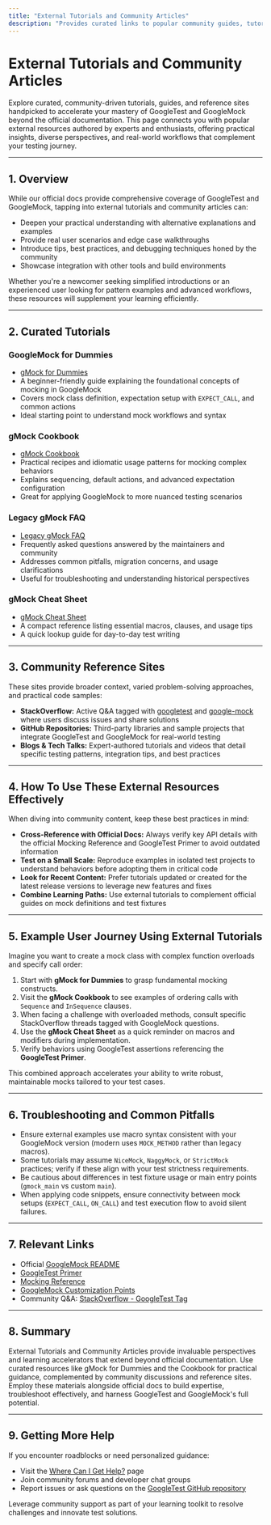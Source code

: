 ```yaml
---
title: "External Tutorials and Community Articles"
description: "Provides curated links to popular community guides, tutorials, and reference sites that can accelerate learning and adoption beyond the official docs."
---
```


# External Tutorials and Community Articles

Explore curated, community-driven tutorials, guides, and reference sites handpicked to accelerate your mastery of GoogleTest and GoogleMock beyond the official documentation. This page connects you with popular external resources authored by experts and enthusiasts, offering practical insights, diverse perspectives, and real-world workflows that complement your testing journey.

---

## 1. Overview

While our official docs provide comprehensive coverage of GoogleTest and GoogleMock, tapping into external tutorials and community articles can:

- Deepen your practical understanding with alternative explanations and examples
- Provide real user scenarios and edge case walkthroughs
- Introduce tips, best practices, and debugging techniques honed by the community
- Showcase integration with other tools and build environments

Whether you're a newcomer seeking simplified introductions or an experienced user looking for pattern examples and advanced workflows, these resources will supplement your learning efficiently.

---

## 2. Curated Tutorials

### GoogleMock for Dummies
- [gMock for Dummies](https://google.github.io/googletest/gmock_for_dummies.html)
- A beginner-friendly guide explaining the foundational concepts of mocking in GoogleMock
- Covers mock class definition, expectation setup with `EXPECT_CALL`, and common actions
- Ideal starting point to understand mock workflows and syntax

### gMock Cookbook
- [gMock Cookbook](https://google.github.io/googletest/gmock_cook_book.html)
- Practical recipes and idiomatic usage patterns for mocking complex behaviors
- Explains sequencing, default actions, and advanced expectation configuration
- Great for applying GoogleMock to more nuanced testing scenarios

### Legacy gMock FAQ
- [Legacy gMock FAQ](https://google.github.io/googletest/gmock_faq.html)
- Frequently asked questions answered by the maintainers and community
- Addresses common pitfalls, migration concerns, and usage clarifications
- Useful for troubleshooting and understanding historical perspectives

### gMock Cheat Sheet
- [gMock Cheat Sheet](https://google.github.io/googletest/gmock_cheat_sheet.html)
- A compact reference listing essential macros, clauses, and usage tips
- A quick lookup guide for day-to-day test writing

---

## 3. Community Reference Sites

These sites provide broader context, varied problem-solving approaches, and practical code samples:

- **StackOverflow:** Active Q&A tagged with [googletest](https://stackoverflow.com/questions/tagged/googletest) and [google-mock](https://stackoverflow.com/questions/tagged/google-mock) where users discuss issues and share solutions
- **GitHub Repositories:** Third-party libraries and sample projects that integrate GoogleTest and GoogleMock for real-world testing
- **Blogs & Tech Talks:** Expert-authored tutorials and videos that detail specific testing patterns, integration tips, and best practices

---

## 4. How To Use These External Resources Effectively

When diving into community content, keep these best practices in mind:

- **Cross-Reference with Official Docs:** Always verify key API details with the official Mocking Reference and GoogleTest Primer to avoid outdated information
- **Test on a Small Scale:** Reproduce examples in isolated test projects to understand behaviors before adopting them in critical code
- **Look for Recent Content:** Prefer tutorials updated or created for the latest release versions to leverage new features and fixes
- **Combine Learning Paths:** Use external tutorials to complement official guides on mock definitions and test fixtures

---

## 5. Example User Journey Using External Tutorials

Imagine you want to create a mock class with complex function overloads and specify call order:

1. Start with **gMock for Dummies** to grasp fundamental mocking constructs.
2. Visit the **gMock Cookbook** to see examples of ordering calls with `Sequence` and `InSequence` clauses.
3. When facing a challenge with overloaded methods, consult specific StackOverflow threads tagged with GoogleMock questions.
4. Use the **gMock Cheat Sheet** as a quick reminder on macros and modifiers during implementation.
5. Verify behaviors using GoogleTest assertions referencing the **GoogleTest Primer**.

This combined approach accelerates your ability to write robust, maintainable mocks tailored to your test cases.

---

## 6. Troubleshooting and Common Pitfalls

- Ensure external examples use macro syntax consistent with your GoogleMock version (modern uses `MOCK_METHOD` rather than legacy macros).
- Some tutorials may assume `NiceMock`, `NaggyMock`, or `StrictMock` practices; verify if these align with your test strictness requirements.
- Be cautious about differences in test fixture usage or main entry points (`gmock_main` vs custom `main`).
- When applying code snippets, ensure connectivity between mock setups (`EXPECT_CALL`, `ON_CALL`) and test execution flow to avoid silent failures.

---

## 7. Relevant Links

- Official [GoogleMock README](https://github.com/google/googletest/blob/main/googlemock/README.md)
- [GoogleTest Primer](https://github.com/google/googletest/blob/main/docs/primer.md)
- [Mocking Reference](https://github.com/google/googletest/blob/main/docs/reference/mocking.md)
- [GoogleMock Customization Points](https://github.com/google/googletest/blob/main/googlemock/include/gmock/internal/custom/README.md)
- Community Q&A: [StackOverflow - GoogleTest Tag](https://stackoverflow.com/questions/tagged/googletest)

---

## 8. Summary

External Tutorials and Community Articles provide invaluable perspectives and learning accelerators that extend beyond official documentation. Use curated resources like gMock for Dummies and the Cookbook for practical guidance, complemented by community discussions and reference sites. Employ these materials alongside official docs to build expertise, troubleshoot effectively, and harness GoogleTest and GoogleMock's full potential.

---

## 9. Getting More Help

If you encounter roadblocks or need personalized guidance:

- Visit the [Where Can I Get Help?](https://github.com/google/googletest/blob/main/faq/support-and-resources/where-to-get-help.md) page
- Join community forums and developer chat groups
- Report issues or ask questions on the [GoogleTest GitHub repository](https://github.com/google/googletest/issues)

Leverage community support as part of your learning toolkit to resolve challenges and innovate test solutions.
